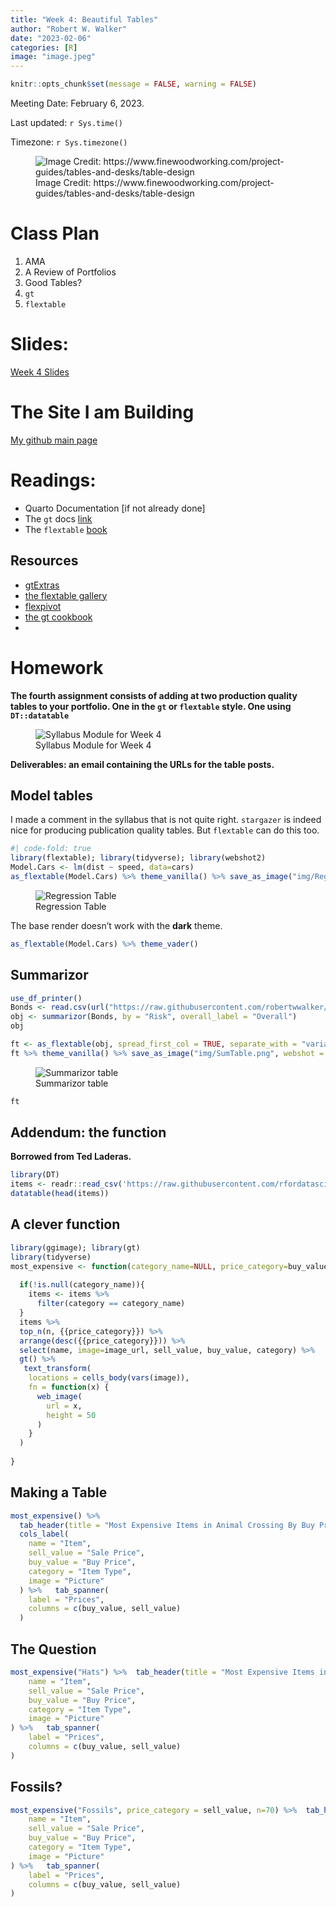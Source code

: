 ```yaml
---
title: "Week 4: Beautiful Tables"
author: "Robert W. Walker"
date: "2023-02-06"
categories: [R]
image: "image.jpeg"
---
```


```r
knitr::opts_chunk$set(message = FALSE, warning = FALSE)
```


Meeting Date: February 6, 2023.

Last updated: `r Sys.time()` 

Timezone: `r Sys.timezone()`

![Image Credit: https://www.finewoodworking.com/project-guides/tables-and-desks/table-design](./image.jpeg)

# Class Plan 

1. AMA
2. A Review of Portfolios
3. Good Tables?
4. `gt`
5. `flextable`

# Slides:
[Week 4 Slides](https://robertwwalker.github.io/CWD-Slides/week-4/index.html)

# The Site I am Building

[My github main page](https://robertwwalker.github.io)

# Readings:

- Quarto Documentation [if not already done]
- The `gt` docs [link](https://gt.rstudio.com/)
- The `flextable` [book](https://ardata-fr.github.io/flextable-book/)

## Resources

- [gtExtras](https://jthomasmock.github.io/gtExtras/)
- [the flextable gallery](https://ardata.fr/en/flextable-gallery/)
- [flexpivot](https://dreamrs.github.io/flexpivot/)
- [the gt cookbook](https://themockup.blog/static/resources/gt-cookbook.html)
- 

# Homework

**The fourth assignment consists of adding at two production quality tables to your portfolio.  One in the `gt` or `flextable` style.  One using `DT::datatable`**

![Syllabus Module for Week 4](img/Screen Shot 2023-01-30 at 2.15.58 PM.png)

**Deliverables: an email containing the URLs for the table posts.**

## Model tables

I made a comment in the syllabus that is not quite right.  `stargazer` is indeed nice for producing publication quality tables.  But `flextable` can do this too.

```r
#| code-fold: true
library(flextable); library(tidyverse); library(webshot2)
Model.Cars <- lm(dist ~ speed, data=cars)
as_flextable(Model.Cars) %>% theme_vanilla() %>% save_as_image("img/RegTable.png", webshot = "webshot2")
```
![Regression Table](img/RegTable.png)

The base render doesn't work with the **dark** theme.

```r
as_flextable(Model.Cars) %>% theme_vader()
```

## Summarizor

```r
use_df_printer()
Bonds <- read.csv(url("https://raw.githubusercontent.com/robertwwalker/DADMStuff/master/BondFunds.csv"), row.names = 1)
obj <- summarizor(Bonds, by = "Risk", overall_label = "Overall")
obj
```

```r
ft <- as_flextable(obj, spread_first_col = TRUE, separate_with = "variable") 
ft %>% theme_vanilla() %>% save_as_image("img/SumTable.png", webshot = "webshot2")
```


![Summarizor table](img/SumTable.png)

```r
ft
```

## Addendum: the function

**Borrowed from Ted Laderas.**

```r
library(DT)
items <- readr::read_csv('https://raw.githubusercontent.com/rfordatascience/tidytuesday/master/data/2020/2020-05-05/items.csv')
datatable(head(items))
```

## A clever function

```r
library(ggimage); library(gt)
library(tidyverse)
most_expensive <- function(category_name=NULL, price_category=buy_value, n=10){
  
  if(!is.null(category_name)){
    items <- items %>%
      filter(category == category_name)
  }
  items %>% 
  top_n(n, {{price_category}}) %>%
  arrange(desc({{price_category}})) %>%
  select(name, image=image_url, sell_value, buy_value, category) %>%
  gt() %>%
   text_transform(
    locations = cells_body(vars(image)),
    fn = function(x) {
      web_image(
        url = x,
        height = 50
      )
    }
  )
  
}
```

## Making a Table

```r
most_expensive() %>%  
  tab_header(title = "Most Expensive Items in Animal Crossing By Buy Price") %>%  
  cols_label(
    name = "Item",
    sell_value = "Sale Price",
    buy_value = "Buy Price",
    category = "Item Type",
    image = "Picture"
  ) %>%   tab_spanner(
    label = "Prices",
    columns = c(buy_value, sell_value)
  )
```

## The Question

```r
most_expensive("Hats") %>%  tab_header(title = "Most Expensive Items in Animal Crossing By Buy Price") %>%  cols_label(
    name = "Item",
    sell_value = "Sale Price",
    buy_value = "Buy Price",
    category = "Item Type",
    image = "Picture"
) %>%   tab_spanner(
    label = "Prices",
    columns = c(buy_value, sell_value)
)
```

## Fossils?

```r
most_expensive("Fossils", price_category = sell_value, n=70) %>%  tab_header(title = "Most Expensive Items in Animal Crossing By Buy Price") %>%  cols_label(
    name = "Item",
    sell_value = "Sale Price",
    buy_value = "Buy Price",
    category = "Item Type",
    image = "Picture"
) %>%   tab_spanner(
    label = "Prices",
    columns = c(buy_value, sell_value)
)
```


